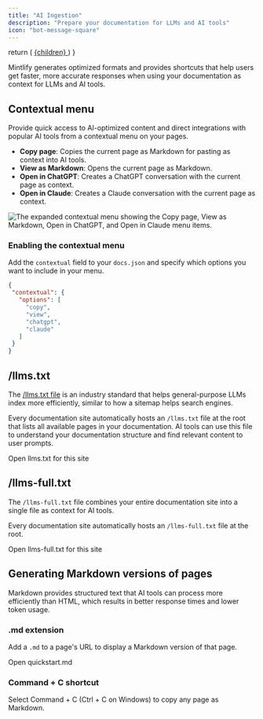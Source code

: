 ```yaml
---
title: "AI Ingestion"
description: "Prepare your documentation for LLMs and AI tools"
icon: "bot-message-square"
---
```


  return (
    <a href={href} className="text-sm font-medium text-white dark:!text-zinc-950 bg-zinc-900 hover:bg-zinc-700 dark:bg-zinc-100 hover:dark:bg-zinc-300 rounded-full px-3.5 py-1.5 not-prose">
      {children}
    </a>
  )
}

Mintlify generates optimized formats and provides shortcuts that help users get faster, more accurate responses when using your documentation as context for LLMs and AI tools.

## Contextual menu

Provide quick access to AI-optimized content and direct integrations with popular AI tools from a contextual menu on your pages.

* **Copy page**: Copies the current page as Markdown for pasting as context into AI tools.
* **View as Markdown**: Opens the current page as Markdown.
* **Open in ChatGPT**: Creates a ChatGPT conversation with the current page as context.
* **Open in Claude**: Creates a Claude conversation with the current page as context.

<Frame>
    <img 
    src="/images/contextual-menu/contextual-menu.png" 
    alt="The expanded contextual menu showing the Copy page, View as Markdown, Open in ChatGPT, and Open in Claude menu items." 
  />
</Frame>

### Enabling the contextual menu

Add the `contextual` field to your `docs.json` and specify which options you want to include in your menu.

```json
{
 "contextual": {
   "options": [
     "copy",
     "view",
     "chatgpt",
     "claude"
   ]
 }
}
```

## /llms.txt

The [/llms.txt file](https://llmstxt.org) is an industry standard that helps general-purpose LLMs index more efficiently, similar to how a sitemap helps search engines.

Every documentation site automatically hosts an `/llms.txt` file at the root that lists all available pages in your documentation. AI tools can use this file to understand your documentation structure and find relevant content to user prompts.

<PreviewButton href="https://mintlify.com/docs/llms.txt">Open llms.txt for this site</PreviewButton>

## /llms-full.txt

The `/llms-full.txt` file combines your entire documentation site into a single file as context for AI tools.

Every documentation site automatically hosts an `/llms-full.txt` file at the root.

<PreviewButton href="https://mintlify.com/docs/llms-full.txt">Open llms-full.txt for this site</PreviewButton>

## Generating Markdown versions of pages

Markdown provides structured text that AI tools can process more efficiently than HTML, which results in better response times and lower token usage.

### .md extension

Add a `.md` to a page's URL to display a Markdown version of that page. 

<PreviewButton href="https://mintlify.com/docs/quickstart.md">Open quickstart.md</PreviewButton>

### Command \+ C shortcut

Select Command \+ C (Ctrl \+ C on Windows) to copy any page as Markdown.
